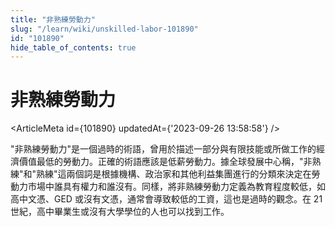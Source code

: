```yaml
---
title: "非熟練勞動力"
slug: "/learn/wiki/unskilled-labor-101890"
id: "101890"
hide_table_of_contents: true
---
```



# 非熟練勞動力

<ArticleMeta id={101890} updatedAt={'2023-09-26 13:58:58'} />
<div className='border-solid border-b border-t-0 my-4 border-[var(--ifm-color-gray-300)]' />

"非熟練勞動力"是一個過時的術語，曾用於描述一部分與有限技能或所做工作的經濟價值最低的勞動力。正確的術語應該是低薪勞動力。據全球發展中心稱，"非熟練"和"熟練"這兩個詞是根據機構、政治家和其他利益集團進行的分類來決定在勞動力市場中誰具有權力和誰沒有。同樣，將非熟練勞動力定義為教育程度較低，如高中文憑、GED 或沒有文憑，通常會導致較低的工資，這也是過時的觀念。在 21 世紀，高中畢業生或沒有大學學位的人也可以找到工作。
